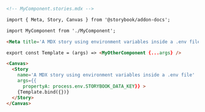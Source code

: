 ```md
<!-- MyComponent.stories.mdx -->

import { Meta, Story, Canvas } from '@storybook/addon-docs';

import MyComponent from './MyComponent';

<Meta title='A MDX story using environment variables inside a .env file' />

export const Template = (args) => <MyOtherComponent {...args} />

<Canvas>
  <Story
    name='A MDX story using environment variables inside a .env file' 
    args={{
      propertyA: process.env.STORYBOOK_DATA_KEY}} >
    {Template.bind({})}
  </Story>
</Canvas>
```